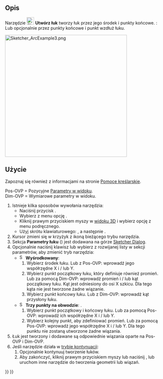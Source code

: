 <languages/>

{{Docnav/pl
|[[Sketcher_CreateLine/pl|Utwórz linię]]
|[[Sketcher_Create3PointArc/pl|Utwórz łuk przez trzy punkty]]
|[[Sketcher_Workbench/pl|środowisko pracy Szkicownik]]
|IconL=Sketcher_CompCreateArc.png
|IconR=Sketcher_Create3PointArc.svg
|IconC=Workbench_Sketcher.svg
}}

{{GuiCommand/pl
|Name=Sketcher CreateArc
|Name/pl=Szkicownik: Utwórz łuk przez środek
|MenuLocation=Szkic → Elementy geometryczne szkicownika → Utwórz łuk przez środek
|Workbenches=[[Sketcher Workbench/pl|Szkicownik]]
|Shortcut={{KEY|G}} {{KEY|A}}
|SeeAlso=[[Sketcher_CreateCircle/pl|Komponent utwórz okrąg]]
}}

<span id="Description"></span>
==Opis==

Narzędzie [[Image:Sketcher_CreateCircle.svg|24px]] '''Utwórz łuk''' tworzy łuk przez jego środek i punkty końcowe. {{Version/pl|1.0}}: Lub opcjonalnie przez punkty końcowe i punkt wzdłuż łuku.

[[Image:Sketcher_ArcExample3.png|400px]]
{{Caption|Łuk utworzony w trybie "przez środek" z automatycznie zastosowanymi wiązaniami zdefiniowanymi przez wprowadzenie wszystkich parametrów wyświetlanych na ekranie.}}

<span id="Usage"></span>
==Użycie==

Zapoznaj się również z informacjami na stronie [[Sketcher_Workbench/pl#Pomoce_kreślarskie|Pomoce kreślarskie]].

Pos-OVP = Pozycyjne [[Sketcher_Preferences#Ogólne/pl|Parametry w widoku]]. {{Version/pl|1.0}}<br>
Dim-OVP = Wymiarowe parametry w  widoku. {{Version/pl|1.0}}

# Istnieje kilka sposobów wywołania narzędzia:
#* Naciśnij przycisk {{Button|[[Image:Sketcher_CreateArc.svg|16px]] '''Punkt środkowy i punkty końcowe'''}}.
#* Wybierz z menu opcję {{MenuCommand|Szkic → Elementy geometryczne szkicownika → [[Image:Sketcher_CreateArc.svg|16px]] Utwórz łuk przez środek}}.
#* Kliknij prawym przyciskiem myszy w [[3D_view/pl|widoku 3D]] i wybierz opcję {{MenuCommand|[[Image:Sketcher_CreateArc.svg|16px]] Utwórz łuk przez środek}} z menu podręcznego.
#* Użyj skrótu klawiaturowego: {{KEY|G}}, a następnie {{KEY|A}}.
# Kursor zmieni się w krzyżyk z ikoną bieżącego trybu narzędzia.
# Sekcja '''Parametry łuku''' ({{Version|1.0}}) jest dodawana na górze [[Sketcher_Dialog|Sketcher Dialog]].
# Opcjonalnie naciśnij klawisz {{KEY|M}} lub wybierz z rozwijanej listy w sekcji parametrów, aby zmienić tryb narzędzia:
#* [[Image:Sketcher_CreateArc.svg|16px]] '''Wyśrodkowany''':
#*# Wybierz środek łuku. Lub z Pos-OVP: wprowadź jego współrzędne X i / lub Y.
#*# Wybierz punkt początkowy łuku, który definiuje również promień. Lub za pomocą Dim-OVP: wprowadź promień i / lub kąt początkowy łuku. Kąt jest odniesiony do osi X szkicu. Dla tego kąta nie jest tworzone żadne wiązanie.
#*# Wybierz punkt końcowy łuku. Lub z Dim-OVP: wprowadź kąt przysłony łuku.
#* [[Image:Sketcher_Create3PointArc.svg|16px]] '''Trzy punkty na obwodzie''': {{Version/pl|1.0}}.
#*# Wybierz punkt początkowy i końcowy łuku. Lub za pomocą Pos-OVP: wprowadź ich współrzędne X i / lub Y.
#*# Wybierz kolejny punkt, aby zdefiniować promień. Lub za pomocą Pos-OVP: wprowadź jego współrzędne X i / lub Y. Dla tego punktu nie zostaną utworzone żadne wiązania.
# Łuk jest tworzony i dodawane są odpowiednie wiązania oparte na Pos-OVP i Dim-OVP.
# Jeśli narzędzie działa w [[Sketcher_Workbench/pl#Tryby_kontynuacji|trybie kontynuacji]]:
## Opcjonalnie kontynuuj tworzenie łuków.
## Aby zakończyć, kliknij prawym przyciskiem myszy lub naciśnij {{KEY|Esc}}, lub uruchom inne narzędzie do tworzenia geometrii lub wiązań.


{{Docnav/pl
|[[Sketcher_CreateLine/pl|Utwórz linię]]
|[[Sketcher_Create3PointArc/pl|Utwórz łuk przez trzy punkty]]
|[[Sketcher_Workbench/pl|środowisko pracy Szkicownik]]
|IconL=Sketcher_CompCreateArc.png
|IconR=Sketcher_Create3PointArc.svg
|IconC=Workbench_Sketcher.svg
}}

{{Sketcher_Tools_navi{{#translation:}}}}
{{Userdocnavi{{#translation:}}}}